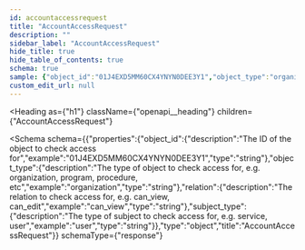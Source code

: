 ```yaml
---
id: accountaccessrequest
title: "AccountAccessRequest"
description: ""
sidebar_label: "AccountAccessRequest"
hide_title: true
hide_table_of_contents: true
schema: true
sample: {"object_id":"01J4EXD5MM60CX4YNYN0DEE3Y1","object_type":"organization","relation":"can_view","subject_type":"user"}
custom_edit_url: null
---
```



<Heading
  as={"h1"}
  className={"openapi__heading"}
  children={"AccountAccessRequest"}
>
</Heading>





<Schema
  schema={{"properties":{"object_id":{"description":"The ID of the object to check access for","example":"01J4EXD5MM60CX4YNYN0DEE3Y1","type":"string"},"object_type":{"description":"The type of object to check access for, e.g. organization, program, procedure, etc","example":"organization","type":"string"},"relation":{"description":"The relation to check access for, e.g. can_view, can_edit","example":"can_view","type":"string"},"subject_type":{"description":"The type of subject to check access for, e.g. service, user","example":"user","type":"string"}},"type":"object","title":"AccountAccessRequest"}}
  schemaType={"response"}
>

</Schema>
